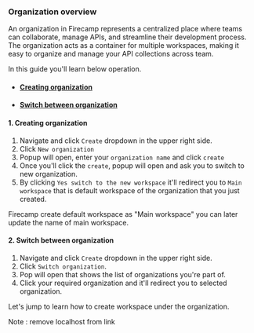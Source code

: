 
### Organization overview 

An organization in Firecamp represents a centralized place where teams can collaborate, manage APIs, and streamline their development process. The organization acts as a container for multiple workspaces, making it easy to organize and manage your API collections across team.

In this guide you'll learn below operation. 
- #### [Creating organization](http://localhost:3001/docs/collaboration/creating-organization#1-creating-organization-1)
- #### [Switch between organization](http://localhost:3001/docs/collaboration/creating-organization#2-how-to-switch-between-organization)


 #### 1. Creating organization

1. Navigate and click ` Create ` dropdown in the upper right side. 
2. Click `New organization`
3. Popup will open, enter your `organization name` and click `create`
4. Once you'll click the `create`, popup will open and ask you to switch to new organization. 
5. By clicking `Yes switch to the new workspace` it'll redirect you to `Main workspace` that is default workspace of the organization that you just created.

<Callout type="info">
Firecamp create default workspace as "Main workspace" you can later update the name of main workspace.
</Callout>

#### 2. Switch between organization 

1. Navigate and click ` Create ` dropdown in the upper right side. 
2. Click `Switch organization`. 
3. Pop will open that shows the list of organizations you're part of. 
4. Click your required organization and it'll redirect you to selected organization.


Let's jump to learn how to create workspace under the organization. 

Note : remove localhost from link